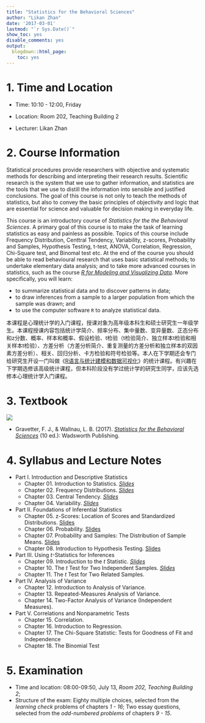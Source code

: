 ```yaml
---
title: "Statistics for the Behavioral Sciences"
author: "Likan Zhan"
date: '2017-03-01'
lastmod: "`r Sys.Date()`"
show_toc: yes
disable_comments: yes
output:
  blogdown::html_page:
    toc: yes
---
```


# 1. Time and Location

- Time: 10:10 - 12:00, Friday

- Location: Room 202, Teaching Building 2

- Lecturer: Likan Zhan

# 2. Course Information

Statistical procedures provide researchers with objective and systematic methods for describing and interpreting their research results. Scientific research is the system that we use to gather information, and statistics are the tools that we use to distill the information into sensible and justified conclusions. The goal of this course is not only to teach the methods of statistics, but also to convey the basic principles of objectivity and logic that are essential for science and valuable for decision making in everyday life.

This course is an introductory course of *Statistics for the the Behavioral Sciences*. A primary goal of this course is to make the task of learning statistics as easy and painless as possible. Topics of this course include Frequency Distribution, Centtral Tendency, Variability, z-scores, Probability and Samples, Hypothesis Testing, t-test, ANOVA, Correlation, Regression, Chi-Square test, and Binomal test etc. At the end of the course you should be able to read behavioural research that uses basic statistical methods; to undertake elementary data analysis; and to take more advanced courses in statistics, such as the course *[R for Modeling and Visualizing Data](/en/teach/model_vis_data/)*. More specifically, you will learn:

- to summarize statistical data and to discover patterns in data;
- to draw inferences from a sample to a larger population from which the sample was drawn; and
- to use the computer software `R` to analyze statistical data.

本课程是心理统计学的入门课程，授课对象为高年级本科生和硕士研究生一年级学生。本课程授课内容包括统计学简介、频率分布、集中量数、变异量数、正态分布和z分数、概率、样本和概率、假设检验、t检验（t检验简介、独立样本t检验和相关样本t检验）、方差分析（方差分析简介、重复测量的方差分析和独立样本的双因素方差分析）、相关、回归分析、卡方检验和符号检验等。本人在下学期还会专门给研究生开设一门叫做《[R语言与统计建模和数据可视化](/en/teach/model_vis_data/)》的统计课程。有兴趣在下学期选修该高级统计课程，但本科阶段没有学过统计学的研究生同学，应该先选修本心理统计学入门课程。

# 3. Textbook

![](StatBehavSci-CoverImage.jpg)

- Gravetter, F. J., & Wallnau, L. B. (2017). *[Statistics for the Behavioral Sciences](https://www.amazon.com/Statistics-Behavioral-Sciences-MindTap-Psychology/dp/1305504917)* (10 ed.): Wadsworth Publishing.

# 4. Syllabus and Lecture Notes

- Part I. Introduction and Descriptive Statistics
  - Chapter 01. Introduction to Statistics. <i class="fa fa-file-pdf-o">  [Slides](https://appendix.likan.info/StatBehavSci/CH.01.pdf)</i>
  - Chapter 02. Frequency Distributions. <i class="fa fa-file-pdf-o">  [Slides](https://appendix.likan.info/StatBehavSci/CH.02.pdf)</i>
  - Chapter 03. Central Tendency. <i class="fa fa-file-pdf-o">  [Slides](https://appendix.likan.info/StatBehavSci/CH.03.pdf)</i>
  - Chapter 04. Variability. <i class="fa fa-file-pdf-o">  [Slides](https://appendix.likan.info/StatBehavSci/CH.04.pdf)</i>

- Part II. Foundations of Inferential Statistics
  - Chapter 05. z-Scores: Location of Scores and Standardized Distributions. [Slides](http://appendix.likan.info/teach/StatBehavSci/CH05.html)
  - Chapter 06. Probability. [Slides](http://appendix.likan.info/teach/StatBehavSci/CH06.html)
  - Chapter 07. Probability and Samples: The Distribution of Sample Means. [Slides](http://appendix.likan.info/teach/StatBehavSci/CH07.html)
  - Chapter 08. Introduction to Hypothesis Testing. [Slides](http://appendix.likan.info/teach/StatBehavSci/CH08.html)

- Part III. Using *t*-Statistics for Inferences
  - Chapter 09. Introduction to the *t* Statistic. <i class="fa fa-file-pdf-o">  [Slides](https://appendix.likan.info/StatBehavSci/CH.09.pdf)</i>
  - Chapter 10. The *t* Test for Two Independent Samples. <i class="fa fa-file-pdf-o">  [Slides](https://appendix.likan.info/StatBehavSci/CH.10.pdf)</i>
  - Chapter 11. The *t* Test for Two Related Samples.

- Part IV. Analysis of Variance
  - Chapter 12. Introduction to Analysis of Variance.
  - Chapter 13. Repeated-Measures Analysis of Variance.
  - Chapter 14. Two-Factor Analysis of Variance (Independent Measures).

- Part V. Correlations and Nonparametric Tests
  - Chapter 15. Correlation.
  - Chapter 16. Introduction to Regression.
  - Chapter 17. The Chi-Square Statistic: Tests for Goodness of Fit and Independence
  - Chapter 18. The Binomial Test
  
# 5. Examination

- Time and location: 08:00-09:50, July 13, *Room 202, Teaching Building 2*;
- Structure of the exam: Eighty multiple choices, selected from the *learning check* problems of chapters *1 - 16*; Two essay questions, selected from the *odd-numbered problems* of chapters *9 - 15*.
  
